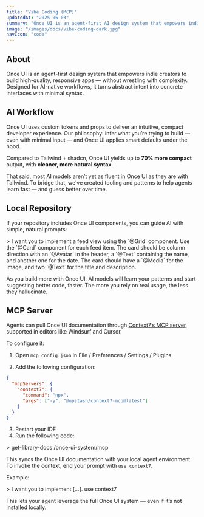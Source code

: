 ```yaml
---
title: "Vibe Coding (MCP)"
updatedAt: "2025-06-03"
summary: "Once UI is an agent-first AI design system that empowers indie creators to build responsive, high-quality apps effortlessly."
image: "/images/docs/vibe-coding-dark.jpg"
navIcon: "code"
---
```


## About

Once UI is an agent-first design system that empowers indie creators to build high-quality, responsive apps — without wrestling with complexity. Designed for AI-native workflows, it turns abstract intent into concrete interfaces with minimal syntax.

## AI Workflow

Once UI uses custom tokens and props to deliver an intuitive, compact developer experience. Our philosophy: infer what you’re trying to build — even with minimal input — and Once UI applies smart defaults under the hood.

Compared to Tailwind + shadcn, Once UI yields up to **70% more compact** output, with **cleaner, more natural syntax**.

That said, most AI models aren’t yet as fluent in Once UI as they are with Tailwind. To bridge that, we’ve created tooling and patterns to help agents learn fast — and guess better over time.

## Local Repository

If your repository includes Once UI components, you can guide AI with simple, natural prompts:

<Row fillWidth vertical="end" gap="12">
    <Avatar size="s" src="/images/avatar.jpg" marginBottom="20"/>
    > I want you to implement a feed view using the `@Grid` component. Use the `@Card` component for each feed item. The card should be column direction with an `@Avatar` in the header, a `@Text` containing the name, and another one for the date. The card should have a `@Media` for the image, and two `@Text` for the title and description.
</Row>

As you build more with Once UI, AI models will learn your patterns and start suggesting better code, faster. The more you rely on real usage, the less they hallucinate.

## MCP Server

Agents can pull Once UI documentation through [Context7’s MCP server](https://context7.com/once-ui-system/core), supported in editors like Windsurf and Cursor.

To configure it:

1. Open `mcp_config.json` in File / Preferences / Settings / Plugins

2. Add the following configuration:

```json
{
  "mcpServers": {
    "context7": {
      "command": "npx",
      "args": ["-y", "@upstash/context7-mcp@latest"]
    }
  }
}
```

3. Restart your IDE
4. Run the following code:

<Row fillWidth vertical="end" gap="12">
  <Avatar size="s" src="/images/avatar.jpg" marginBottom="20"/>
  > get-library-docs /once-ui-system/mcp
</Row>

This syncs the Once UI documentation with your local agent environment. To invoke the context, end your prompt with `use context7`.

Example:

<Row fillWidth vertical="end" gap="12">
  <Avatar size="s" src="/images/avatar.jpg" marginBottom="20"/>
  > I want you to implement [...]. use context7
</Row>

This lets your agent leverage the full Once UI system — even if it’s not installed locally.

